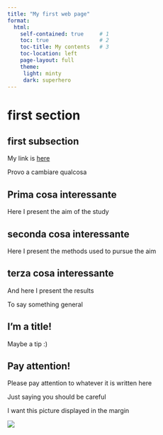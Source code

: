 ```yaml
---
title: "My first web page"
format:
  html:
    self-contained: true     # 1
    toc: true                # 2   
    toc-title: My contents   # 3
    toc-location: left
    page-layout: full
    theme:
     light: minty
     dark: superhero
---
```


# first section

## first subsection

::: {.grid}

::: {.g-col-4}

My link is [here](Summer_School_Padova.html)

:::

::: {.g-col-8}

Provo a cambiare qualcosa 

::: {.panel-tabset}

## Prima cosa interessante

Here I present the aim of the study 

## seconda cosa interessante

Here I present the methods used to pursue the aim

## terza cosa interessante

And here I present the results

:::

::: {.callout-note}
To say something general
:::

::: {.callout-tip}
## I'm a title!

Maybe a tip :)
:::

::: {.callout-caution icon="false"}
## Pay attention!

Please pay attention to whatever it is written here
:::


::: {.callout-warning collapse="true"}
Just saying you should be careful
:::

:::

:::

:::{.column-margin} 

I want this picture displayed in the margin


![](Picture/plot1.png)

:::




